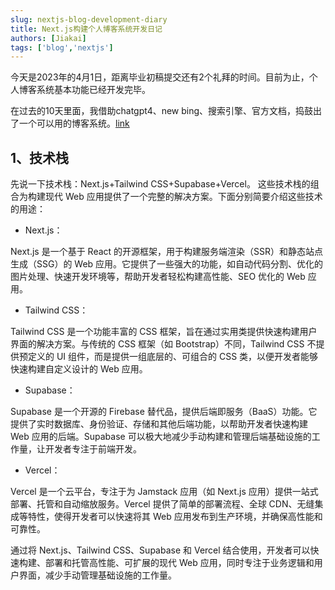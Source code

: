 ```yaml
---
slug: nextjs-blog-development-diary
title: Next.js构建个人博客系统开发日记
authors: [Jiakai]
tags: ['blog','nextjs']
---
```


今天是2023年的4月1日，距离毕业初稿提交还有2个礼拜的时间。目前为止，个人博客系统基本功能已经开发完毕。

在过去的10天里面，我借助chatgpt4、new bing、搜索引擎、官方文档，捣鼓出了一个可以用的博客系统。[link](https://demo.njxzc.top)

## 1、技术栈

先说一下技术栈：Next.js+Tailwind CSS+Supabase+Vercel。
这些技术栈的组合为构建现代 Web 应用提供了一个完整的解决方案。下面分别简要介绍这些技术的用途：

- Next.js：

Next.js 是一个基于 React 的开源框架，用于构建服务端渲染（SSR）和静态站点生成（SSG）的 Web 应用。它提供了一些强大的功能，如自动代码分割、优化的图片处理、快速开发环境等，帮助开发者轻松构建高性能、SEO 优化的 Web 应用。

- Tailwind CSS：

Tailwind CSS 是一个功能丰富的 CSS 框架，旨在通过实用类提供快速构建用户界面的解决方案。与传统的 CSS 框架（如 Bootstrap）不同，Tailwind CSS 不提供预定义的 UI 组件，而是提供一组底层的、可组合的 CSS 类，以便开发者能够快速构建自定义设计的 Web 应用。

- Supabase：

Supabase 是一个开源的 Firebase 替代品，提供后端即服务（BaaS）功能。它提供了实时数据库、身份验证、存储和其他后端功能，以帮助开发者快速构建 Web 应用的后端。Supabase 可以极大地减少手动构建和管理后端基础设施的工作量，让开发者专注于前端开发。

- Vercel：

Vercel 是一个云平台，专注于为 Jamstack 应用（如 Next.js 应用）提供一站式部署、托管和自动缩放服务。Vercel 提供了简单的部署流程、全球 CDN、无缝集成等特性，使得开发者可以快速将其 Web 应用发布到生产环境，并确保高性能和可靠性。

通过将 Next.js、Tailwind CSS、Supabase 和 Vercel 结合使用，开发者可以快速构建、部署和托管高性能、可扩展的现代 Web 应用，同时专注于业务逻辑和用户界面，减少手动管理基础设施的工作量。